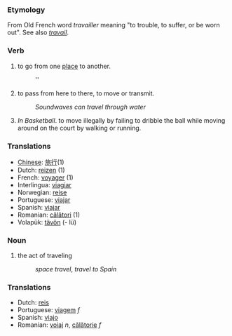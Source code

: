 ===Etymology===
From Old French word ''travailler'' meaning "to trouble, to suffer, or be worn out". See also ''[[travail]]''.

===Verb===
#to go from one [[place]] to another.
#:''
#to pass from here to there, to move or transmit.
#:''Soundwaves can travel through water''
#''In Basketball''. to move illegally by failing to dribble the ball while moving around on the court by walking or running.

===Translations===
*[[Chinese]]: [[旅行]](1)
*Dutch: [[reizen]] (1)
*French: [[voyager]] (1)
*Interlingua: [[viagiar]]
*Norwegian: [[reise]]
*Portuguese: [[viajar]]
*Spanish: [[viajar]]
*Romanian: [[călători]] (1)
*Volapük: [[tävön]] (- lü)

===Noun===
#the act of traveling
#: ''space travel'', ''travel to Spain''
===Translations===
*Dutch: [[reis]]
*Portuguese: [[viagem]] ''f''
*Spanish: [[viajo]]
*Romanian: [[voiaj]] ''n'', [[călătorie]] ''f''